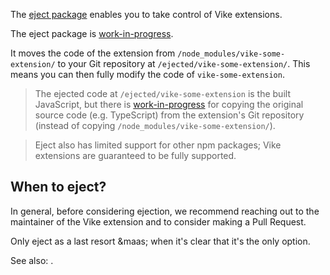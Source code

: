 
The [eject package](https://github.com/snake-py/eject) enables you to take control of Vike extensions.

<Construction>The eject package is [work-in-progress](https://github.com/snake-py/eject/issues/7#issuecomment-2480853337).</Construction>

It moves the code of the extension from `/node_modules/vike-some-extension/` to your Git repository at `/ejected/vike-some-extension/`. This means you can then fully modify the code of `vike-some-extension`.

> The ejected code at `/ejected/vike-some-extension` is the built JavaScript, but there is [work-in-progress](https://github.com/snake-py/eject/issues/4) for copying the original source code (e.g. TypeScript) from the extension's Git repository (instead of copying `/node_modules/vike-some-extension/`).

> Eject also has limited support for other npm packages; Vike extensions are guaranteed to be fully supported.

## When to eject?

In general, before considering ejection, we recommend reaching out to the maintainer of the Vike extension and to consider making a Pull Request.

Only eject as a last resort &maas; when it's clear that it's the only option.

See also: <Link href="/extension-vs-custom" />.
